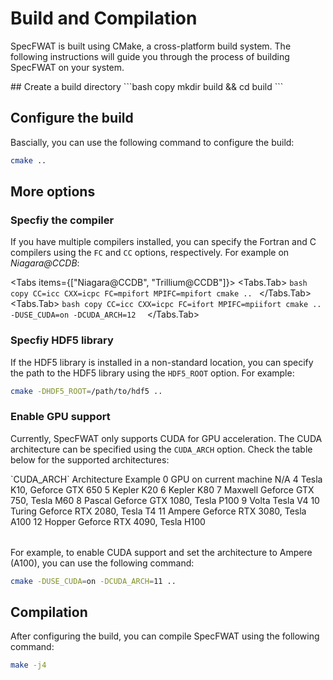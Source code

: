 # Build and Compilation

SpecFWAT is built using CMake, a cross-platform build system. The following instructions will guide you through the process of building SpecFWAT on your system.

<Steps>
  ## Create a build directory
  ```bash copy
  mkdir build && cd build
  ```

  ## Configure the build
  Bascially, you can use the following command to configure the build:
  ```bash copy
  cmake ..
  ```
</Steps>


## More options

### Specfiy the compiler

If you have multiple compilers installed, you can specify the Fortran and C compilers using the `FC` and `CC` options, respectively. For example on *Niagara@CCDB*:

<Tabs items={["Niagara@CCDB", "Trillium@CCDB"]}>
  <Tabs.Tab>
    ```bash copy
    CC=icc CXX=icpc FC=mpifort MPIFC=mpifort cmake ..
    ```
  </Tabs.Tab>
  <Tabs.Tab>
    ```bash copy
    CC=icc CXX=icpc FC=ifort MPIFC=mpiifort cmake .. -DUSE_CUDA=on -DCUDA_ARCH=12 
    ```
  </Tabs.Tab>
</Tabs>


### Specfiy HDF5 library

If the HDF5 library is installed in a non-standard location, you can specify the path to the HDF5 library using the `HDF5_ROOT` option. For example:

```bash copy
cmake -DHDF5_ROOT=/path/to/hdf5 ..
```

### Enable GPU support

Currently, SpecFWAT only supports CUDA for GPU acceleration. The CUDA architecture can be specified using the `CUDA_ARCH` option. Check the table below for the supported architectures:

<Table>
  <thead>
    <Table.Tr>
      <Table.Th>`CUDA_ARCH`</Table.Th>
      <Table.Th>Architecture</Table.Th>
      <Table.Th>Example</Table.Th>
    </Table.Tr>
  </thead>
  <tbody>
    <Table.Tr>
      <Table.Td>0</Table.Td>
      <Table.Td>GPU on current machine</Table.Td>
      <Table.Td>N/A</Table.Td>
    </Table.Tr>
    <Table.Tr>
      <Table.Td>4</Table.Td>
      <Table.Td>Tesla</Table.Td>
      <Table.Td>K10, Geforce GTX 650</Table.Td>
    </Table.Tr>
    <Table.Tr>
      <Table.Td>5</Table.Td>
      <Table.Td>Kepler</Table.Td>
      <Table.Td>K20</Table.Td>
    </Table.Tr>
    <Table.Tr>
      <Table.Td>6</Table.Td>
      <Table.Td>Kepler</Table.Td>
      <Table.Td>K80</Table.Td>
    </Table.Tr>
    <Table.Tr>
      <Table.Td>7</Table.Td>
      <Table.Td>Maxwell</Table.Td>
      <Table.Td>Geforce GTX 750, Tesla M60</Table.Td>
    </Table.Tr>
    <Table.Tr>
      <Table.Td>8</Table.Td>
      <Table.Td>Pascal</Table.Td>
      <Table.Td>Geforce GTX 1080, Tesla P100</Table.Td>
    </Table.Tr>
    <Table.Tr>
      <Table.Td>9</Table.Td>
      <Table.Td>Volta</Table.Td>
      <Table.Td>Tesla V4</Table.Td>
    </Table.Tr>
    <Table.Tr>
      <Table.Td>10</Table.Td>
      <Table.Td>Turing</Table.Td>
      <Table.Td>Geforce RTX 2080, Tesla T4</Table.Td>
    </Table.Tr>
    <Table.Tr>
      <Table.Td>11</Table.Td>
      <Table.Td>Ampere</Table.Td>
      <Table.Td>Geforce RTX 3080, Tesla A100</Table.Td>
    </Table.Tr>
    <Table.Tr>
      <Table.Td>12</Table.Td>
      <Table.Td>Hopper</Table.Td>
      <Table.Td>Geforce RTX 4090, Tesla H100</Table.Td>
    </Table.Tr>
  </tbody>
</Table>

For example, to enable CUDA support and set the architecture to Ampere (A100), you can use the following command:

```bash copy
cmake -DUSE_CUDA=on -DCUDA_ARCH=11 ..
```

## Compilation
After configuring the build, you can compile SpecFWAT using the following command:

```bash copy
make -j4
```